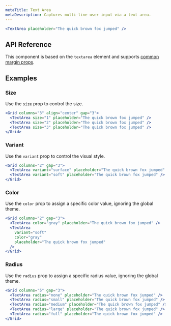 ```yaml
---
metaTitle: Text Area
metaDescription: Captures multi-line user input via a text area.
---
```


```jsx live=true
<TextArea placeholder="The quick brown fox jumped" />
```

## API Reference

This component is based on the `textarea` element and supports [common margin props](/themes/docs/theme/layout#margin-props).

<ThemesPropsTable name="textArea" />

## Examples

### Size

Use the `size` prop to control the size.

```jsx live=true
<Grid columns="3" align="center" gap="3">
  <TextArea size="1" placeholder="The quick brown fox jumped" />
  <TextArea size="2" placeholder="The quick brown fox jumped" />
  <TextArea size="3" placeholder="The quick brown fox jumped" />
</Grid>
```

### Variant

Use the `variant` prop to control the visual style.

```jsx live=true
<Grid columns="2" gap="3">
  <TextArea variant="surface" placeholder="The quick brown fox jumped" />
  <TextArea variant="soft" placeholder="The quick brown fox jumped" />
</Grid>
```

### Color

Use the `color` prop to assign a specific color value, ignoring the global theme.

```jsx live=true
<Grid columns="2" gap="3">
  <TextArea color="gray" placeholder="The quick brown fox jumped" />
  <TextArea
    variant="soft"
    color="gray"
    placeholder="The quick brown fox jumped"
  />
</Grid>
```

### Radius

Use the `radius` prop to assign a specific radius value, ignoring the global theme.

```jsx live=true
<Grid columns="5" gap="3">
  <TextArea radius="none" placeholder="The quick brown fox jumped" />
  <TextArea radius="small" placeholder="The quick brown fox jumped" />
  <TextArea radius="medium" placeholder="The quick brown fox jumped" />
  <TextArea radius="large" placeholder="The quick brown fox jumped" />
  <TextArea radius="full" placeholder="The quick brown fox jumped" />
</Grid>
```
